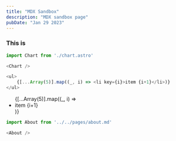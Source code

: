 ```yaml
---
title: "MDX Sandbox"
description: "MDX sandbox page"
pubDate: "Jan 29 2023"
---
```



<div style={{ padding: '20px', backgroundColor: 'tomato' }}>
  <h3>This is <Thing /></h3>
</div>

```javascript
import Chart from './chart.astro'

<Chart />
```


<Chart />

```javascript
<ul>
    {[...Array(5)].map((_, i) => <li key={i}>item {i+1}</li>)}
</ul>
```

<ul>
    {[...Array(5)].map((_, i) => <li key={i}>item {i+1}</li>)}
</ul>

```javascript
import About from '../../pages/about.md'

<About />
```


<About />

